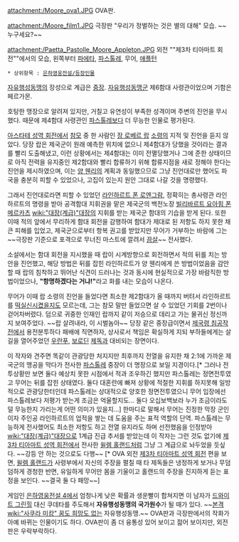 attachment:/Moore_ova1.JPG
OVA판.

attachment:/Moore_film1.JPG
극장판 "우리가 정벌하는 것은 별의 대해" 모습. ~~누구세요?~~

attachment:/Paetta_Pastolle_Moore_Appleton.JPG
외전 ""제3차 티아마트 회전""에서의 모습, 왼쪽부터 [[파에타]], [[파스톨레]], 무어, [[애플턴]]

 * 상위항목 : [[은하영웅전설/등장인물]]

[[자유행성동맹]]의 장성으로 계급은 [[중장]]. [[자유행성동맹군]] 제6함대 사령관이었으며 기함은 페르가몬.

호탕한 맹장으로 알려져 있지만, 거칠고 유연성이 부족한 성격이며 주변의 진언을 무시했다. 때문에 제4함대 사령관인 [[파스톨레]]보다 더 무능한 인물로 평가된다.

[[아스타테 성역 회전]]에서 [[참모]] 중 한 사람인 [[장 로베르 랍]] [[소령]]의 지적 및 진언을 듣지 않았다. 당장 랍은 제국군이 원래 예측한 위치에 없으니 제4함대가 당했을 것이라는 결과를 빨리 도출해냈고, 이런 상황에서는 제4함대는 이미 전멸당했거나 그에 준한 상태이므로 아직 전력을 유지중인 제2함대와 빨리 합류하기 위해 합류지점을 새로 정해야 한다는 진언을 제시하였으며, 이는 [[양 웬리]]의 계획과 동일했으므로 그냥 진언대로만 했어도 파국을 충분히 피할 수 있었으나, 고집이 있는지 원안 그대로 나갈 것을 명령했다.

그래서 진언대로라면 피할 수 있었던 [[라인하르트 폰 로엔그람]], 정확히는 총사령관 라인하르트의 명령을 받아 공격함대 지휘권을 맡은 제국군의 백전노장 [[빌리바르트 요아힘 폰 메르카츠]] [[wiki:"대장(계급)"대장]]의 지휘를 받는 제국군 함대의 기습을 받게 된다. 또한 이때 적의 앞에서 무리하게 함대 회전을 감행하여 함대가 제대로 된 저항도 하지 못한 채 큰 피해를 입었고, 제국군으로부터 항복 권고를 받았지만 무어가 거부하는 바람에 그는 ~~극장판 기준으로 포격으로 무너진 마스트에 깔려서 [[끔살]]~~ 전사했다.

소설에서는 함대 회전을 지시했을 때 랍이 시계방향으로 회전하면서 적의 뒤를 치는 방안을 진언했고, 해당 방법은 뒤를 잡힌 라인하르트가 양 웬리에게 쓴 방법이었음을 감안할 때 랍의 침착하고 뛰어난 식견이 드러나는 것과 동시에 현실적으로 가장 바람직한 방법이었으나, '''"항명하겠다는 거냐!"'''라고 화를 내는 모습이 나온다.

무어가 이때 랍 소령의 진언을 들었다면 최소한 제2함대가 올 때까지 버텨서 라인하르트를 [[떡실신]]시켰을지도 모르는데, 그는 참모 말만 들었으면 살 수 있었던 기회를 2번이나 걷어차버렸다. 덤으로 귀중한 인재인 랍까지 같이 저승으로 데리고 가는 물귀신 정신까지 보여주었다. ~~랍 살려내라, 이 시벌놈아~~ 당장 같은 중장급이면서 [[제국령 침공작전]]에서 용전분투하다 패배에 직면하자, 상사로서 책임은 확실하게 지되 부하들에게는 살길을 열어주었던 [[우란푸]], [[보로딘]] [[제독]]과 대비되는 장면이다.

이 작자와 견주면 똑같이 관광당한 처지지만 최후까지 전열을 유지한 채 2:1에 가까운 제국군의 맹공을 막다가 전사한 [[파스톨레]] 중장이 더 명장으로 보일 지경이다.[* 그러나 전투상황만 보면 둘다 예상치 못한 시점에서 적과 조우하긴 했지만 파스톨레는 정면전투였고 무어는 뒤를 잡힌 상태였다. 둘다 대혼란에 빠져 상황에 적절한 지휘를 하지못해 일방적으로 관광당한터인데 파스톨레는 상대적으로 양호한 정면전투였으니 무어 입장에선 파스톨레보다 저평가 받는게 조금은 억울할지도... 둘다 오십보백보라 누가 조금이라도 덜 무능한지 가리는게 어떤 의미가 있을지...] 한마디로 말해서 무어는 진정한 막장 군인이자 주인공 라인하르트의 업적을 쌓는 데 도움을 주는 표적 역할의 단역. 파스톨레는 무능하게 전사했어도 최소한 저항도 하고 전열 유지라도 하며 선전했음을 인정받아 [[wiki:"대장(계급)"대장]]으로 1계급 진급 추서를 받았는데 이 작자는 그런 것도 없기에 [[제3차 티아마트 성역 회전]]에서 전사한 [[윌렘 홀랜드]]처럼 그냥 그 계급으로 놔두었을 듯싶다. ~~강등 안 하는 것으로도 다행~~ [* OVA 외전 [[제3차 티아마트 성역 회전]] 편을 보면, [[윌렘 홀랜드]]가 사령부에서 자신의 주장을 펼칠 때 타 제독들은 냉정하게 보거나 무덤덤하게 경청한 반면, 유일하게 무어만 몸을 기울이고 홀랜드의 주장을 진지하게 듣는 표정을 보인다. ~~결국 둘 다 패망~~]

게임인 [[은하영웅전설 4]]에서 엄청나게 낮은 확률과 생운빨이 합쳐지면 이 남자가 [[드와이트 그린힐]] 대신 쿠데타를 주도해서 '''자유행성동맹의 국가원수'''가 될 때가 있다. ~~[[본격]] [[wiki:"사쿠라 미캉" 꿈도 희망도 없는]] 자유행성동맹.~~ 
OVA판과 극장판에서의 작화가 아예 바뀌는 인물이기도 하다. OVA판이 좀 더 융통성 있어 보이고 젊어 보이지만, 외전판은 우락부락하다.
